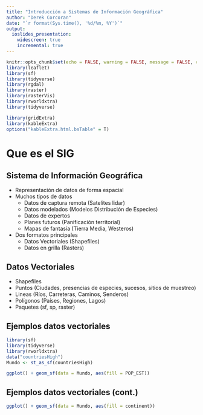 ```yaml
---
title: "Introducción a Sistemas de Información Geográfica"
author: "Derek Corcoran"
date: "`r format(Sys.time(), '%d/%m, %Y')`"
output:
  ioslides_presentation:
    widescreen: true
    incremental: true
---
```


```r
knitr::opts_chunk$set(echo = FALSE, warning = FALSE, message = FALSE, cache = FALSE, tidy = TRUE, tidy.opts= list(blank = FALSE, width.cutoff = 60))
library(leaflet)
library(sf)
library(tidyverse)
library(rgdal)
library(raster)
library(rasterVis)
library(rworldxtra)
library(tidyverse)

library(gridExtra)
library(kableExtra)
options("kableExtra.html.bsTable" = T)
```

# Que es el SIG

## Sistema de Información Geográfica {.build}

* Representación de datos de forma espacial
* Muchos tipos de datos
    + Datos de captura remota (Satelites lidar)
    + Datos modelados (Modelos Distribución de Especies)
    + Datos de expertos
    + Planes futuros (Panificación territorial)
    + Mapas de fantasía (Tierra Media, Westeros)
* Dos formatos principales
    + Datos Vectoriales (Shapefiles)
    + Datos en grilla (Rasters)

## Datos Vectoriales

* Shapefiles
* Puntos (Ciudades, presencias de especies, sucesos, sitios de muestreo)
* Lineas (Ríos, Carreteras, Caminos, Senderos)
* Polígonos (Países, Regiones, Lagos)
* Paquetes (sf, sp, raster)

## Ejemplos datos vectoriales

```r
library(sf)
library(tidyverse)
library(rworldxtra)
data("countriesHigh")
Mundo <- st_as_sf(countriesHigh)

ggplot() + geom_sf(data = Mundo, aes(fill = POP_EST))
```

## Ejemplos datos vectoriales (cont.)

```r
ggplot() + geom_sf(data = Mundo, aes(fill = continent))
```

